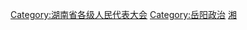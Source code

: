 [[Category:湖南省各级人民代表大会|Category:湖南省各级人民代表大会]]
[[Category:岳阳政治|Category:岳阳政治]]
[[Category:设区的市人民代表大会|湘]]